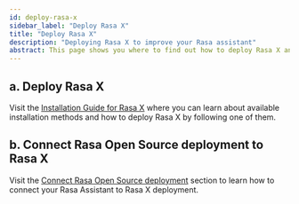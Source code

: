 ```yaml
---
id: deploy-rasa-x
sidebar_label: "Deploy Rasa X"
title: "Deploy Rasa X"
description: "Deploying Rasa X to improve your Rasa assistant"
abstract: This page shows you where to find out how to deploy Rasa X and forward events to it from your Rasa Open Source deployment.
---
```

<!-- this file is version specific, do not use `@site/...` syntax -->

## a. Deploy Rasa X

Visit the [Installation Guide for Rasa X](https://rasa.com/docs/rasa-enterprise/installation-and-setup/installation-guide) where you can learn about available installation methods and
how to deploy Rasa X by following one of them.

## b. Connect Rasa Open Source deployment to Rasa X

Visit the [Connect Rasa Open Source deployment](https://rasa.com/docs/rasa-enterprise/installation-and-setup/deploy#2-connect-rasa-open-source-deployment-the-rasa-helm-chart) section to learn how to connect your Rasa Assistant to Rasa X deployment.
